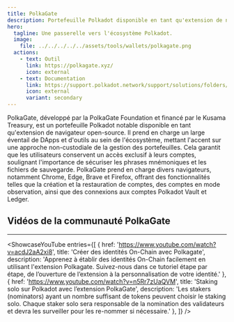 ```yaml
---
title: PolkaGate
description: Portefeuille Polkadot disponible en tant qu'extension de navigateur open-source.
hero:
  tagline: Une passerelle vers l'écosystème Polkadot.
  image: 
    file: ../../../../../assets/tools/wallets/polkagate.png
  actions:
    - text: Outil
      link: https://polkagate.xyz/
      icon: external
    - text: Documentation
      link: https://support.polkadot.network/support/solutions/folders/65000157854
      icon: external
      variant: secondary
---
```



PolkaGate, développé par la PolkaGate Foundation et financé par le Kusama Treasury, est un portefeuille Polkadot notable disponible en tant qu'extension de navigateur open-source. Il prend en charge un large éventail de DApps et d'outils au sein de l'écosystème, mettant l'accent sur une approche non-custodiale de la gestion des portefeuilles. Cela garantit que les utilisateurs conservent un accès exclusif à leurs comptes, soulignant l'importance de sécuriser les phrases mnémoniques et les fichiers de sauvegarde. PolkaGate prend en charge divers navigateurs, notamment Chrome, Edge, Brave et Firefox, offrant des fonctionnalités telles que la création et la restauration de comptes, des comptes en mode observation, ainsi que des connexions aux comptes Polkadot Vault et Ledger.

## Vidéos de la communauté PolkaGate
------------
<ShowcaseYouTube
  entries={[
    {
      href: 'https://www.youtube.com/watch?v=acdJ2aA2xi8',
      title: 'Créer des identités On-Chain avec Polkagate',
      description: 'Apprenez à établir des identités On-Chain facilement en utilisant l'extension Polkagate. Suivez-nous dans ce tutoriel étape par étape, de l’ouverture de l’extension à la personnalisation de votre identité.'
    },
        {
      href: 'https://www.youtube.com/watch?v=n5Rr7zUaQVM',
      title: 'Staking solo sur Polkadot avec l’extension PolkaGate',
      description: 'Les stakers (nominators) ayant un nombre suffisant de tokens peuvent choisir le staking solo. Chaque staker solo sera responsable de la nomination des validateurs et devra les surveiller pour les re-nommer si nécessaire.'
    },
  ]} />